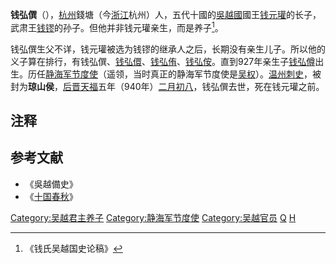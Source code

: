 '''钱弘僎'''（{{bd|？||940年|catIdx=Q}}），[[杭州|杭州]]錢塘（今[[浙江|浙江]]杭州）人，五代十國的[[吳越國|吳越國]]國王[[钱元瓘|钱元瓘]]的长子，武肃王[[钱镠|钱镠]]的孙子。但他并非钱元瓘亲生，而是养子<ref>《钱氏吴越国史论稿》</ref>。

钱弘僎生父不详，钱元瓘被选为钱镠的继承人之后，长期没有亲生儿子。所以他的义子算在排行，有钱弘僎、[[钱弘儇|钱弘儇]]、[[钱弘侑|钱弘侑]]、[[钱弘侒|钱弘侒]]。直到927年亲生子[[钱弘僔|钱弘僔]]出生。历任[[静海军节度使|静海军节度使]]（遥领，当时真正的静海军节度使是[[吴权|吴权]]）。[[温州|温州]][[刺史|刺史]]，被封为'''琼山侯'''，[[后晋|后晋]][[天福_(后晋)|天福]]五年（940年）[[二月初八|二月初八]]，钱弘僎去世，死在钱元瓘之前。
== 注释 ==

{{Reflist|2}}

==参考文献==
*《吳越備史》
*《[[十国春秋|十国春秋]]》

[[Category:吴越君主养子|Category:吴越君主养子]]
[[Category:静海军节度使|Category:静海军节度使]]
[[Category:吴越官员|Category:吴越官员]]
[[Category:杭州人|Q]]
[[Category:钱姓|H]]